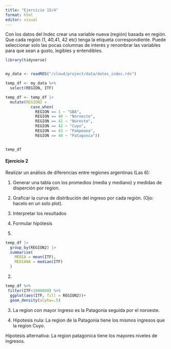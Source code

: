 ```yaml
---
title: "Ejercicio 15/4"
format: html
editor: visual
---
```


Con los datos del Indec crear una variable nueva (región) basada en región. Que cada región (1, 40,41, 42 etc) tenga la etiqueta correspondiente. Puede seleccionar solo las pocas columnas de interés y renombrar las variables para que sean a gusto, legibles y entendibles.

```r
library(tidyverse) 


my_data <- readRDS("/cloud/project/data/datos_indec.rds")
```

```r
temp_df <- my_data %>%    
  select(REGION, ITF)
```

```r
temp_df <- temp_df |> 
  mutate(REGION2 = 
           case_when(
             REGION == 1 ~ "GBA",
             REGION == 40 ~ "Noroeste",
             REGION == 41 ~ "Noreste",
             REGION == 42 ~ "Cuyo",
             REGION == 43 ~ "Pampeana",
             REGION == 44 ~ "Patagonia"))


temp_df
```

#### Ejercicio 2

Realizar un análisis de diferencias entre regiones argentinas (Las 6):

1.  Generar una tabla con los promedios (media y mediano) y medidas de disperción por region.

2.  Graficar la curva de distribución del ingreso por cada región. (Ojo: hacelo en un solo plot).

3.  Interpretar los resultados

4.  Formular hipótesis

5.  

```r
temp_df |>
  group_by(REGION2) |>
  summarise(
    MEDIA = mean(ITF),
    MEDIANA = median(ITF)
  )
```

2.  

```r
temp_df %>%  
 filter(ITF<1000000) %>% 
  ggplot(aes(ITF, fill = REGION2))+
  geom_density(alpha=.5)
```


3.  La region con mayor ingreso es la Patagonia seguida por el noroeste. 

4.  Hipotesis nula: La region de la Patagonia tiene los mismos ingresos que la region Cuyo. 

Hipotesis alternativa: La region patagonica tiene los mayores niveles de ingresos.

